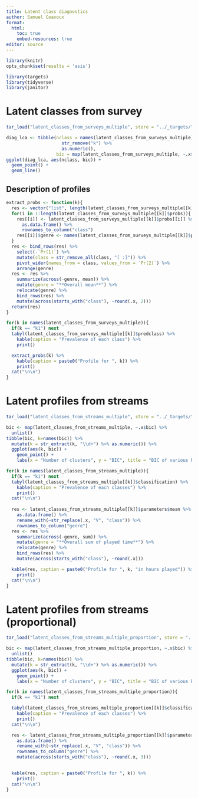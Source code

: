 ```yaml
---
title: Latent class diagnostics
author: Samuel Coavoux
format:
  html: 
    toc: true
    embed-resources: true
editor: source
---
```


```r
library(knitr)
opts_chunk$set(results = 'asis')
```

```r
library(targets)
library(tidyverse)
library(janitor)
```

# Latent classes from survey

```r
tar_load("latent_classes_from_surveys_multiple", store = "../_targets/")
```


```r
diag_lca <- tibble(nclass = names(latent_classes_from_surveys_multiple) %>% 
                     str_remove("k") %>% 
                     as.numeric(),
                   bic = map(latent_classes_from_surveys_multiple, ~.x$bic) %>%  unlist())
ggplot(diag_lca, aes(nclass, bic)) +
  geom_point() +
  geom_line()
```

## Description of profiles

```r
extract_probs <- function(k){
  res <- vector("list", length(latent_classes_from_surveys_multiple[[k]]$probs))
  for(i in 1:length(latent_classes_from_surveys_multiple[[k]]$probs)){
    res[[i]] <- latent_classes_from_surveys_multiple[[k]]$probs[[i]] %>% 
      as.data.frame() %>% 
      rownames_to_column("class") 
    res[[i]]$genre <- names(latent_classes_from_surveys_multiple[[k]]$probs)[i]
  }
  res <- bind_rows(res) %>% 
    select(-`Pr(1)`) %>% 
    mutate(class = str_remove_all(class, "[ :]")) %>% 
    pivot_wider(names_from = class, values_from = `Pr(2)`) %>% 
    arrange(genre)
  res <- res %>% 
    summarize(across(-genre, mean)) %>% 
    mutate(genre = "**Overall mean**") %>% 
    relocate(genre) %>% 
    bind_rows(res) %>% 
    mutate(across(starts_with("class"), ~round(.x, 2)))
  return(res)
}

for(k in names(latent_classes_from_surveys_multiple)){
  if(k == "k1") next
  tabyl(latent_classes_from_surveys_multiple[[k]]$predclass) %>% 
    kable(caption = "Prevalence of each class") %>% 
    print()

  extract_probs(k) %>% 
    kable(caption = paste0("Profile for ", k)) %>% 
    print()
  cat("\n\n")
}

```


# Latent profiles from streams

```r
tar_load("latent_classes_from_streams_multiple", store = "../_targets/")
```


```r
bic <- map(latent_classes_from_streams_multiple, ~.x$bic) %>% 
  unlist()
tibble(bic, k=names(bic)) %>% 
  mutate(k = str_extract(k, "\\d+") %>% as.numeric()) %>% 
  ggplot(aes(k, bic)) +
    geom_point() +
    labs(x = "Number of clusters", y = "BIC", title = "BIC of various k for LPA models (stream data)")
```

```r
for(k in names(latent_classes_from_streams_multiple)){
  if(k == "k1") next
  tabyl(latent_classes_from_streams_multiple[[k]]$classification) %>% 
    kable(caption = "Prevalence of each classes") %>% 
    print()
  cat("\n\n")
  
  res <- latent_classes_from_streams_multiple[[k]]$parameters$mean %>% 
    as.data.frame() %>% 
    rename_with(~str_replace(.x, "V", "class")) %>% 
    rownames_to_column("genre")
  res <- res %>% 
    summarize(across(-genre, sum)) %>% 
    mutate(genre = "**Overall sum of played time**") %>% 
    relocate(genre) %>% 
    bind_rows(res) %>% 
    mutate(across(starts_with("class"), ~round(.x)))

  kable(res, caption = paste0("Profile for ", k, "in hours played")) %>% 
    print()
  cat("\n\n")
}
```


# Latent profiles from streams (proportional)

```r
tar_load("latent_classes_from_streams_multiple_proportion", store = "../_targets/")
```


```r
bic <- map(latent_classes_from_streams_multiple_proportion, ~.x$bic) %>% 
  unlist()
tibble(bic, k=names(bic)) %>% 
  mutate(k = str_extract(k, "\\d+") %>% as.numeric()) %>% 
  ggplot(aes(k, bic)) +
    geom_point() +
    labs(x = "Number of clusters", y = "BIC", title = "BIC of various k for LPA models (stream data)")
```

```r
for(k in names(latent_classes_from_streams_multiple_proportion)){
  if(k == "k1") next

  tabyl(latent_classes_from_streams_multiple_proportion[[k]]$classification) %>% 
    kable(caption = "Prevalence of each classes") %>% 
    print()
  cat("\n\n")

  res <- latent_classes_from_streams_multiple_proportion[[k]]$parameters$mean %>% 
    as.data.frame() %>% 
    rename_with(~str_replace(.x, "V", "class")) %>% 
    rownames_to_column("genre") %>% 
    mutate(across(starts_with("class"), ~round(.x, 3)))

  
  kable(res, caption = paste0("Profile for ", k)) %>% 
    print()
  cat("\n\n")
}
```


